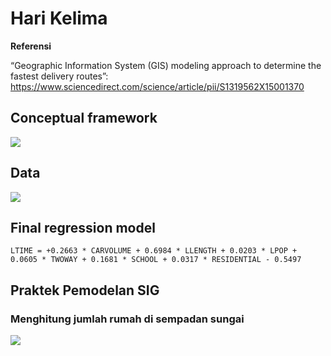# Hari Kelima

**Referensi**

"Geographic Information System (GIS) modeling approach to determine the fastest delivery routes": [https://www.sciencedirect.com/science/article/pii/S1319562X15001370](https://www.sciencedirect.com/science/article/pii/S1319562X15001370)

## Conceptual framework

![](./img/gismodel1.png) 

## Data

![](./img/gismodel2.png) 


## Final regression model


```block
LTIME = +0.2663 * CARVOLUME + 0.6984 * LLENGTH + 0.0203 * LPOP + 0.0605 * TWOWAY + 0.1681 * SCHOOL + 0.0317 * RESIDENTIAL - 0.5497
```

## Praktek Pemodelan SIG

### Menghitung jumlah rumah di sempadan sungai


![](./img/gismodel4.png)
